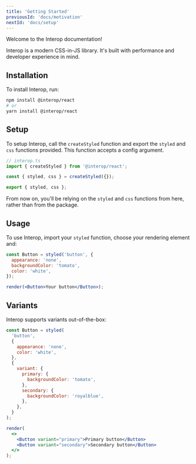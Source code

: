 ```yaml
---
title: 'Getting Started'
previousId: 'docs/motivation'
nextId: 'docs/setup'
---
```


Welcome to the Interop documentation!

Interop is a modern CSS-in-JS library. It's built with performance and developer experience in mind.

## Installation

To install Interop, run:

```bash
npm install @interop/react
# or
yarn install @interop/react
```

## Setup

To setup Interop, call the `createStyled` function and export the `styled` and `css` functions provided. This function accepts a config argument.

```jsx
// interop.ts
import { createStyled } from '@interop/react';

const { styled, css } = createStyled({});

export { styled, css };
```

From now on, you'll be relying on the `styled` and `css` functions from here, rather than from the package.

## Usage

To use Interop, import your `styled` function, choose your rendering element and:

```jsx live manual
const Button = styled('button', {
  appearance: 'none',
  backgroundColor: 'tomato',
  color: 'white',
});

render(<Button>Your button</Button>);
```

## Variants

Interop supports variants out-of-the-box:

```jsx live manual
const Button = styled(
  'button',
  {
    appearance: 'none',
    color: 'white',
  },
  {
    variant: {
      primary: {
        backgroundColor: 'tomato',
      },
      secondary: {
        backgroundColor: 'royalblue',
      },
    },
  }
);

render(
  <>
    <Button variant="primary">Primary button</Button>
    <Button variant="secondary">Secondary button</Button>
  </>
);
```
